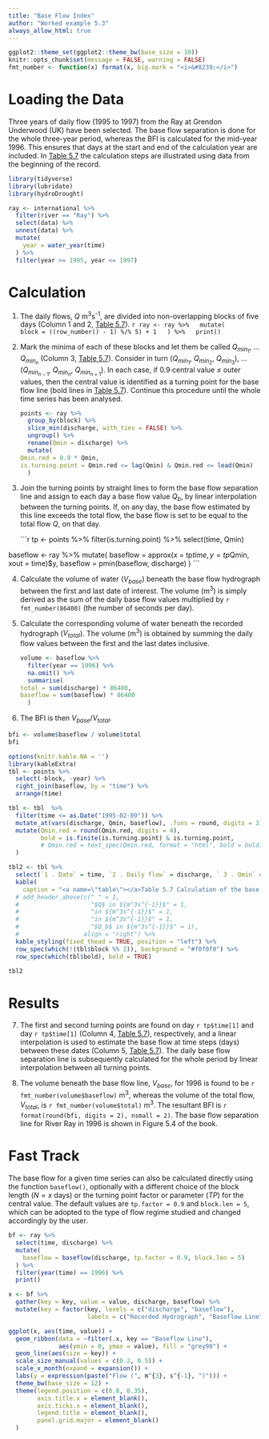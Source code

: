 ```yaml
---
title: "Base Flow Index"
author: "Worked example 5.3"
always_allow_html: true
---
```


```r
ggplot2::theme_set(ggplot2::theme_bw(base_size = 10))
knitr::opts_chunk$set(message = FALSE, warning = FALSE)
fmt_number <- function(x) format(x, big.mark = "<i>&#8239;</i>")
```

# Loading the Data

Three years of daily flow (1995 to 1997) from the Ray at Grendon Underwood (UK) have been selected. The base flow separation is done for the whole three-year period, whereas the BFI is calculated for the mid-year 1996. This ensures that days at the start and end of the calculation year are included. In [Table 5.7](#table) the calculation steps are illustrated using data from the beginning of the record.

```r
library(tidyverse)
library(lubridate)
library(hydroDrought)

ray <- international %>%
  filter(river == "Ray") %>%
  select(data) %>%
  unnest(data) %>%
  mutate(
    year = water_year(time)
  ) %>%
  filter(year >= 1995, year <= 1997)
```


# Calculation
(@) The daily flows, $Q$<i>&nbsp;</i>m<sup>3</sup>s<sup>-1</sup>, are divided into non-overlapping blocks of five days (Column 1 and 2, [Table 5.7](#table)).
    ```r
ray <- ray %>%
  mutate(
    block = ((row_number() - 1) %/% 5) + 1
  ) %>%
  print()
    ```

(@) Mark the minima of each of these blocks and let them be called $Q_{min_1}$, <i>&hellip;</i> $Q_{min_n}$ (Column 3, [Table 5.7](#table)). Consider in turn ($Q_{min_1}$, $Q_{min_2}$, $Q_{min_3}$), <i>&hellip;</i> ($Q_{min_{n-1}}$, $Q_{min_{n}}$, $Q_{min_{n+1}}$). In each case, if 0.9<i>&middot;</i>central value <i>&le;</i> outer values, then the central value is identified as a turning point for the base flow line (bold lines in [Table 5.7](#table)). Continue this procedure until the whole time series has been analysed. 

    ```r
points <- ray %>%
  group_by(block) %>%
  slice_min(discharge, with_ties = FALSE) %>%
  ungroup() %>%
  rename(Qmin = discharge) %>%
  mutate(
    Qmin.red = 0.9 * Qmin,
    is.turning.point = Qmin.red <= lag(Qmin) & Qmin.red <= lead(Qmin)
  )
    ```


(@) Join the turning points by straight lines to form the base flow separation line and assign to each day a base flow value $Q_b$, by linear interpolation between the turning points. If, on any day, the base flow estimated by this line exceeds the total flow, the base flow is set to be equal to the total flow $Q$, on that day.

    ```r
tp <- points %>%
  filter(is.turning.point) %>%
  select(time, Qmin) 

baseflow <- ray %>%
  mutate(
    baseflow = approx(x = tp$time, y = tp$Qmin, xout = time)$y, 
    baseflow = pmin(baseflow, discharge)
  )
    ```


(@) Calculate the volume of water ($V_{base}$) beneath the base flow hydrograph between the first and last date of interest. The volume (m<sup>3</sup>) is simply derived as the sum of the daily base flow values multiplied by `r fmt_number(86400)` (the number of seconds per day). 

(@) Calculate the corresponding volume of water beneath the recorded hydrograph ($V_{total}$). The volume  (m<sup>3</sup>) is obtained by summing the daily flow values between the first and the last dates inclusive. 

    ```r
volume <- baseflow %>%
  filter(year == 1996) %>%
  na.omit() %>%
  summarise(
    total = sum(discharge) * 86400,
    baseflow = sum(baseflow) * 86400
  )
    ```

(@) The BFI is then $V_{base}/V_{total}$.

```r
bfi <- volume$baseflow / volume$total
bfi
```

```r
options(knitr.kable.NA = '')
library(kableExtra)
tbl <- points %>%
  select(-block, -year) %>%
  right_join(baseflow, by = "time") %>% 
  arrange(time)

tbl <- tbl  %>%
  filter(time <= as.Date("1995-02-09")) %>%
  mutate_at(vars(discharge, Qmin, baseflow), .funs = round, digits = 3) %>%
  mutate(Qmin.red = round(Qmin.red, digits = 4),
         bold = is.finite(is.turning.point) & is.turning.point, 
         # Qmin.red = text_spec(Qmin.red, format = "html", bold = bold)
  ) 

tbl2 <- tbl %>%
  select(`1 . Date` = time, `2 . Daily flow` = discharge, ` 3 . Qmin` = Qmin, `4 . 0.9 * Qmin` = Qmin.red, `5 . Base flow` = baseflow) %>%
  kable(
    caption = "<a name=\"table\"></a>Table 5.7 Calculation of the base flow separation line from time series of daily flow; non-overlapping 5-day blocks are indicated by alternating background colors and turning points are marked bold.") %>%
  # add_header_above(c(" " = 1,
  #                    "$Q$ in ${m^3s^{-1}}$" = 1,
  #                    "in ${m^3s^{-1}}$" = 1,
  #                    "in ${m^3s^{-1}}$" = 1,
  #                    "$Q_b$ in ${m^3s^{-1}}$" = 1),
  #                  align = "right") %>%
  kable_styling(fixed_thead = TRUE, position = "left") %>%
  row_spec(which(!(tbl$block %% 2)), background = "#f0f0f0") %>%
  row_spec(which(tbl$bold), bold = TRUE)

tbl2
```


# Results

(@) The first and second turning points are found on day `r tp$time[1]`  and day `r tp$time[1]` (Column 4, [Table 5.7](#table)), respectively, and a linear interpolation is used to estimate the base flow at time steps (days) between these dates (Column 5, [Table 5.7](#table)). The daily base flow separation line is subsequently calculated for the whole period by linear interpolation between all turning points.

(@) The volume beneath the base flow line, $V_{base}$, for 1996 is found to be `r fmt_number(volume$baseflow)`<i>&nbsp;</i>m<sup>3</sup>, whereas the volume of the total flow, $V_{total}$, is `r fmt_number(volume$total)`<i>&nbsp;</i>m<sup>3</sup>. The resultant BFI is `r format(round(bfi, digits = 2), nsmall = 2)`. The base flow separation line for River Ray in 1996 is shown in Figure 5.4 of the book.




# Fast Track
The base flow for a given time series can also be calculated directly using the 
function `baseflow()`, optionally with a different choice of the block length ($N = x$ days) or 
the turning point factor or parameter ($TP$) for the central value. The default 
values are `tp.factor = 0.9` and `block.len = 5`, which can be adopted to the 
type of flow regime studied and changed accordingly by the user.

```r
bf <- ray %>%
  select(time, discharge) %>%
  mutate(
    baseflow = baseflow(discharge, tp.factor = 0.9, block.len = 5)
  ) %>%
  filter(year(time) == 1996) %>%
  print()
```


```r
x <- bf %>%
  gather(key = key, value = value, discharge, baseflow) %>%
  mutate(key = factor(key, levels = c("discharge", "baseflow"),
                      labels = c("Recorded Hydrograph", "Baseflow Line")))

ggplot(x, aes(time, value)) +
  geom_ribbon(data = ~filter(.x, key == "Baseflow Line"), 
              aes(ymin = 0, ymax = value), fill = "grey90") + 
  geom_line(aes(size = key)) +
  scale_size_manual(values = c(0.2, 0.5)) +
  scale_x_month(expand = expansion()) +
  labs(y = expression(paste("Flow (", m^{3}, s^{-1}, ")"))) +
  theme_bw(base_size = 12) +
  theme(legend.position = c(0.8, 0.35),
        axis.title.x = element_blank(),
        axis.ticks.x = element_blank(),
        legend.title = element_blank(),
        panel.grid.major = element_blank()
  )
```

